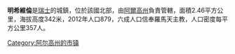 '''明希維倫'''是[[瑞士|瑞士]]的城鎮，位於該國北部，由[[阿爾高州|阿爾高州]]負責管轄，面積2.46平方公里，海拔高度342米，2012年人口879，六成人口信奉羅馬天主教，人口密度每平方公里357人。

{{Switzerland-geo-stub}}
[[Category:阿尔高州的市镇|Category:阿尔高州的市镇]]